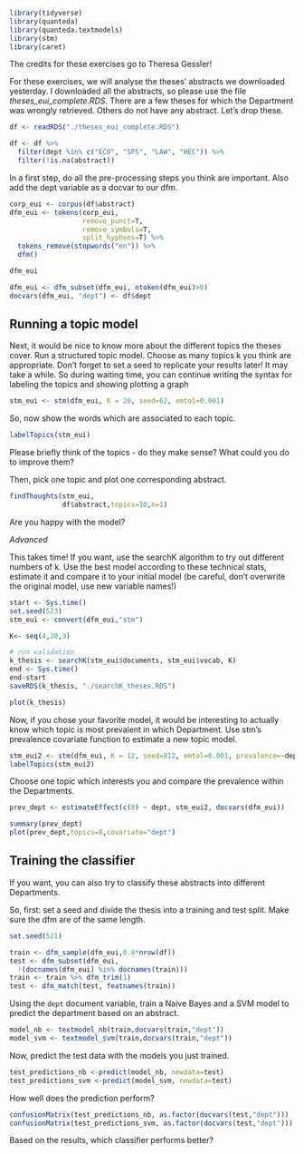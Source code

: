 ```r
library(tidyverse)
library(quanteda)
library(quanteda.textmodels)
library(stm)
library(caret)
```


The credits for these exercises go to Theresa Gessler!


For these exercises, we will analyse the theses' abstracts we downloaded yesterday. I downloaded all the abstracts, so please use the file *theses_eui_complete.RDS*. 
There are a few theses for which the Department was wrongly retrieved. Others do not have any abstract. Let's drop these.
```r
df <- readRDS("./theses_eui_complete.RDS")

df <- df %>%
  filter(dept %in% c("ECO", "SPS", "LAW", "HEC")) %>%
  filter(!is.na(abstract))
```


In a first step, do all the pre-processing steps you think are important. Also add the dept variable as a docvar to our dfm. 
```r
corp_eui <- corpus(df$abstract)
dfm_eui <- tokens(corp_eui,
                  remove_punct=T,
                  remove_symbols=T,
                  split_hyphens=T) %>%
  tokens_remove(stopwords("en")) %>%
  dfm()

dfm_eui

dfm_eui <- dfm_subset(dfm_eui, ntoken(dfm_eui)>0)
docvars(dfm_eui, "dept") <- df$dept
```


## Running a topic model
Next, it would be nice to know more about the different topics the theses cover. Run a structured topic model. Choose as many topics k you think are appropriate. Don't forget to set a seed to replicate your results later! It may take a while. So during waiting time, you can continue writing the syntax for labeling the topics and showing plotting a graph
```r
stm_eui <- stm(dfm_eui, K = 20, seed=62, emtol=0.001)
```

So, now show the words which are associated to each topic. 
```r
labelTopics(stm_eui)
```

Please briefly think of the topics - do they make sense? What could you do to improve them? 

Then, pick one topic and plot one corresponding abstract. 
```r
findThoughts(stm_eui,
             df$abstract,topics=10,n=1)
```

Are you happy with the model? 

*Advanced*

This takes time!
If you want, use the searchK algorithm to try out different numbers of k. Use the best model according to these technical stats, estimate it and compare it to your initial model (be careful, don't overwrite the original model, use new variable names!)
```r
start <- Sys.time()
set.seed(523)
stm_eui <- convert(dfm_eui,"stm")

K<- seq(4,20,3)

# run validation
k_thesis <- searchK(stm_eui$documents, stm_eui$vocab, K)
end <- Sys.time()
end-start
saveRDS(k_thesis, "./searchK_theses.RDS")

plot(k_thesis)
```


Now, if you chose your favorite model, it would be interesting to actually know which topic is most prevalent in which Department. Use stm's prevalence covariate function to estimate a new topic model. 
```r
stm_eui2 <- stm(dfm_eui, K = 12, seed=812, emtol=0.001, prevalence=~dept, data=docvars(dfm_eui))
labelTopics(stm_eui2)
```

Choose one topic which interests you and compare the prevalence within the Departments.
```r
prev_dept <- estimateEffect(c(8) ~ dept, stm_eui2, docvars(dfm_eui))

summary(prev_dept)
plot(prev_dept,topics=8,covariate="dept")
```


## Training the classifier
If you want, you can also try to classify these abstracts into different Departments.

So, first: set a seed and divide the thesis into a training and test split. Make sure the dfm are of the same length. 
```r
set.seed(521)

train <- dfm_sample(dfm_eui,0.8*nrow(df))
test <- dfm_subset(dfm_eui,
  !(docnames(dfm_eui) %in% docnames(train)))
train <- train %>% dfm_trim(1)
test <- dfm_match(test, featnames(train))
```


Using the `dept` document variable, train a Naive Bayes and a SVM model to predict the department based on an abstract.
```r
model_nb <- textmodel_nb(train,docvars(train,"dept"))
model_svm <- textmodel_svm(train,docvars(train,"dept"))
```


Now, predict the test data with the models you just trained. 
```r
test_predictions_nb <-predict(model_nb, newdata=test)
test_predictions_svm <-predict(model_svm, newdata=test)
```

How well does the prediction perform? 
```r
confusionMatrix(test_predictions_nb, as.factor(docvars(test,"dept")))
confusionMatrix(test_predictions_svm, as.factor(docvars(test,"dept")))
```
Based on the results, which classifier performs better?